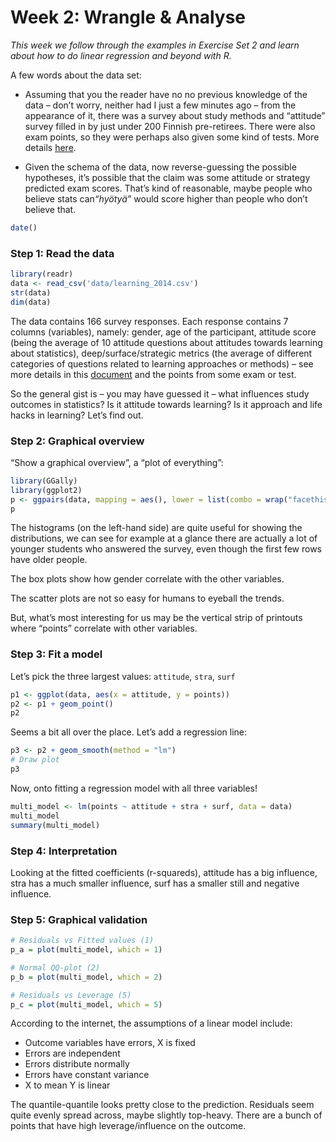 # Week 2: Wrangle & Analyse

*This week we follow through the examples in Exercise Set 2 and learn about how to do linear regression and beyond with R.*

A few words about the data set:

-   Assuming that you the reader have no no previous knowledge of the data -- don't worry, neither had I just a few minutes ago -- from the appearance of it, there was a survey about study methods and "attitude" survey filled in by just under 200 Finnish pre-retirees. There were also exam points, so they were perhaps also given some kind of tests. More details [here](https://www.mv.helsinki.fi/home/kvehkala/JYTmooc/JYTOPKYS2-meta.txt).

-   Given the schema of the data, now reverse-guessing the possible hypotheses, it's possible that the claim was some attitude or strategy predicted exam scores. That's kind of reasonable, maybe people who believe stats can*"hyötyä"* would score higher than people who don't believe that.

```r
date()
```

### Step 1: Read the data

```r
library(readr)
data <- read_csv('data/learning_2014.csv')
str(data)
dim(data)
```

The data contains 166 survey responses. Each response contains 7 columns (variables), namely: gender, age of the participant, attitude score (being the average of 10 attitude questions about attitudes towards learning about statistics), deep/surface/strategic metrics (the average of different categories of questions related to learning approaches or methods) -- see more details in this [document](https://www.mv.helsinki.fi/home/kvehkala/JYTmooc/JYTOPKYS3-meta.txt) and the points from some exam or test.

So the general gist is -- you may have guessed it -- what influences study outcomes in statistics? Is it attitude towards learning? Is it approach and life hacks in learning? Let's find out.

### Step 2: Graphical overview

"Show a graphical overview", a "plot of everything":

```r
library(GGally)
library(ggplot2)
p <- ggpairs(data, mapping = aes(), lower = list(combo = wrap("facethist", bins = 20)))
p
```

The histograms (on the left-hand side) are quite useful for showing the distributions, we can see for example at a glance there are actually a lot of younger students who answered the survey, even though the first few rows have older people.

The box plots show how gender correlate with the other variables.

The scatter plots are not so easy for humans to eyeball the trends.

But, what's most interesting for us may be the vertical strip of printouts where "points" correlate with other variables.

### Step 3: Fit a model

Let's pick the three largest values: `attitude`, `stra`, `surf`

```r
p1 <- ggplot(data, aes(x = attitude, y = points))
p2 <- p1 + geom_point()
p2
```

Seems a bit all over the place. Let's add a regression line:

```r
p3 <- p2 + geom_smooth(method = "lm")
# Draw plot
p3
```

Now, onto fitting a regression model with all three variables!

```r
multi_model <- lm(points ~ attitude + stra + surf, data = data)
multi_model
summary(multi_model)
```

### Step 4: Interpretation

Looking at the fitted coefficients (r-squareds), attitude has a big influence, stra has a much smaller influence, surf has a smaller still and negative influence.

### Step 5: Graphical validation

```r
# Residuals vs Fitted values (1)
p_a = plot(multi_model, which = 1)
```

```r
# Normal QQ-plot (2)
p_b = plot(multi_model, which = 2)
```

```r
# Residuals vs Leverage (5)
p_c = plot(multi_model, which = 5)
```

According to the internet, the assumptions of a linear model include:

-   Outcome variables have errors, X is fixed
-   Errors are independent
-   Errors distribute normally
-   Errors have constant variance
-   X to mean Y is linear

The quantile-quantile looks pretty close to the prediction. Residuals seem quite evenly spread across, maybe slightly top-heavy. There are a bunch of points that have high leverage/influence on the outcome.
